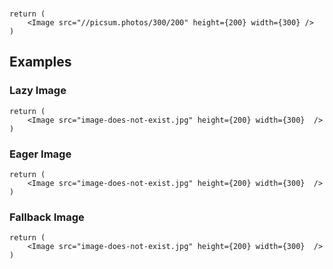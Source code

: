 
<br />

<Documenter>

```preview
return (
    <Image src="//picsum.photos/300/200" height={200} width={300} />
)
```

</Documenter>

## Examples

### Lazy Image

```preview
return (
    <Image src="image-does-not-exist.jpg" height={200} width={300}  />
)
```
### Eager Image

```preview
return (
    <Image src="image-does-not-exist.jpg" height={200} width={300}  />
)
```

### Fallback Image

```preview
return (
    <Image src="image-does-not-exist.jpg" height={200} width={300}  />
)
```
